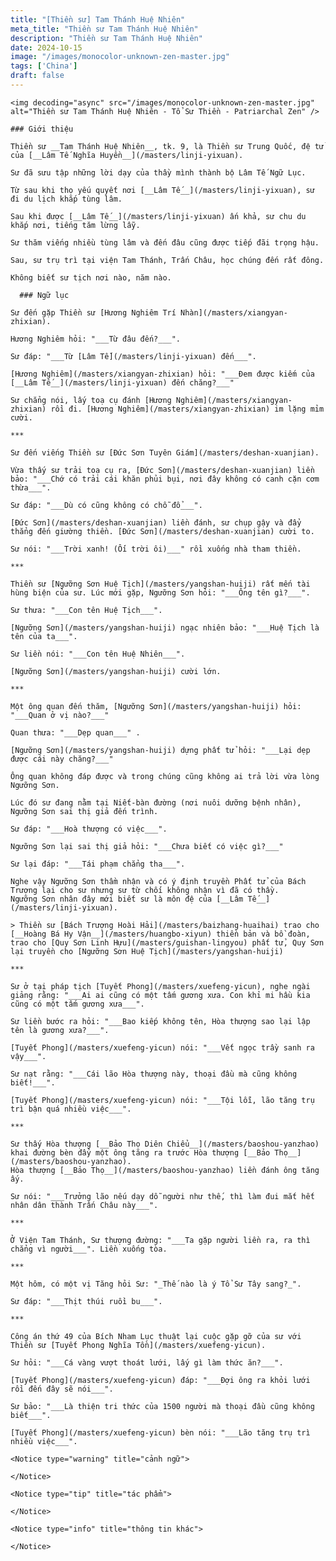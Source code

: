 ```yaml
---
title: "[Thiền sư] Tam Thánh Huệ Nhiên"
meta_title: "Thiền sư Tam Thánh Huệ Nhiên"
description: "Thiền sư Tam Thánh Huệ Nhiên"
date: 2024-10-15
image: "/images/monocolor-unknown-zen-master.jpg"
tags: ['China']
draft: false
---
```


<div className="grid xl:grid-cols-8 lg:grid-cols-8 md:grid-cols-2 sm:grid-cols-2 xs:grid-cols-1 gap-8 bg-body dark:bg-darkmode-body">

  <div className="lg:col-span-3 md:col-span-1">

    <img decoding="async" src="/images/monocolor-unknown-zen-master.jpg" alt="Thiền sư Tam Thánh Huệ Nhiên - Tổ Sư Thiền - Patriarchal Zen" />

    ### Giới thiệu

    Thiền sư __Tam Thánh Huệ Nhiên__, tk. 9, là Thiền sư Trung Quốc, đệ tử của [__Lâm Tế Nghĩa Huyền__](/masters/linji-yixuan).

    Sư đã sưu tập những lời dạy của thầy mình thành bộ Lâm Tế Ngữ Lục.

    Từ sau khi thọ yếu quyết nơi [__Lâm Tế__](/masters/linji-yixuan), sư đi du lịch khắp tùng lâm.

    Sau khi được [__Lâm Tế__](/masters/linji-yixuan) ấn khả, sư chu du khắp nơi, tiếng tăm lừng lẫy.

    Sư thăm viếng nhiều tùng lâm và đến đâu cũng được tiếp đãi trọng hậu.

    Sau, sư trụ trì tại viện Tam Thánh, Trấn Châu, học chúng đến rất đông.

    Không biết sư tịch nơi nào, năm nào.

  </div>

  <div className="lg:col-span-5 md:col-span-1">

      ### Ngữ lục

    Sư đến gặp Thiền sư [Hương Nghiêm Trí Nhàn](/masters/xiangyan-zhixian).

    Hương Nghiêm hỏi: "___Từ đâu đến?___".

    Sư đáp: "___Từ [Lâm Tế](/masters/linji-yixuan) đến___".

    [Hương Nghiêm](/masters/xiangyan-zhixian) hỏi: "___Đem được kiếm của [__Lâm Tế__](/masters/linji-yixuan) đến chăng?___"

    Sư chẳng nói, lấy toạ cụ đánh [Hương Nghiêm](/masters/xiangyan-zhixian) rồi đi. [Hương Nghiêm](/masters/xiangyan-zhixian) im lặng mỉm cười.

    ***

    Sư đến viếng Thiền sư [Đức Sơn Tuyên Giám](/masters/deshan-xuanjian).

    Vừa thấy sư trải toạ cụ ra, [Đức Sơn](/masters/deshan-xuanjian) liền bảo: "___Chớ có trải cái khăn phủi bụi, nơi đây không có canh cặn cơm thừa___".

    Sư đáp: "___Dù có cũng không có chỗ đổ___".

    [Đức Sơn](/masters/deshan-xuanjian) liền đánh, sư chụp gậy và đẩy thẳng đến giường thiền. [Đức Sơn](/masters/deshan-xuanjian) cười to.

    Sư nói: "___Trời xanh! (Ối trời ôi)___" rồi xuống nhà tham thiền.

    ***

    Thiền sư [Ngưỡng Sơn Huệ Tịch](/masters/yangshan-huiji) rất mến tài hùng biện của sư. Lúc mới gặp, Ngưỡng Sơn hỏi: "___Ông tên gì?___".

    Sư thưa: "___Con tên Huệ Tịch___".

    [Ngưỡng Sơn](/masters/yangshan-huiji) ngạc nhiên bảo: "___Huệ Tịch là tên của ta___".

    Sư liền nói: "___Con tên Huệ Nhiên___".

    [Ngưỡng Sơn](/masters/yangshan-huiji) cười lớn.

    ***

    Một ông quan đến thăm, [Ngưỡng Sơn](/masters/yangshan-huiji) hỏi: "___Quan ở vị nào?___"

    Quan thưa: "___Dẹp quan___" .

    [Ngưỡng Sơn](/masters/yangshan-huiji) dựng phất tử hỏi: "___Lại dẹp được cái này chăng?___"

    Ông quan không đáp được và trong chúng cũng không ai trả lời vừa lòng Ngưỡng Sơn.

    Lúc đó sư đang nằm tại Niết-bàn đường (nơi nuôi dưỡng bệnh nhân), Ngưỡng Sơn sai thị giả đến trình.

    Sư đáp: "___Hoà thượng có việc___".

    Ngưỡng Sơn lại sai thị giả hỏi: "___Chưa biết có việc gì?___"

    Sư lại đáp: "___Tái phạm chẳng tha___".

    Nghe vậy Ngưỡng Sơn thầm nhận và có ý định truyền Phất tử của Bách Trượng lại cho sư nhưng sư từ chối không nhận vì đã có thầy.
    Ngưỡng Sơn nhân đây mới biết sư là môn đệ của [__Lâm Tế__](/masters/linji-yixuan).

    > Thiền sư [Bách Trượng Hoài Hải](/masters/baizhang-huaihai) trao cho [__Hoàng Bá Hy Vận__](/masters/huangbo-xiyun) thiền bản và bồ đoàn, trao cho [Quy Sơn Linh Hựu](/masters/guishan-lingyou) phất tử, Quy Sơn lại truyền cho [Ngưỡng Sơn Huệ Tịch](/masters/yangshan-huiji)

    ***

    Sư ở tại pháp tịch [Tuyết Phong](/masters/xuefeng-yicun), nghe ngài giảng rằng: "___Ai ai cũng có một tấm gương xưa. Con khỉ mi hầu kia cũng có một tấm gương xưa___".

    Sư liền bước ra hỏi: "___Bao kiếp không tên, Hòa thượng sao lại lập tên là gương xưa?___".

    [Tuyết Phong](/masters/xuefeng-yicun) nói: "___Vết ngọc trầy sanh ra vậy___".

    Sư nạt rằng: "___Cái lão Hòa thượng này, thoại đầu mà cũng không biết!___".

    [Tuyết Phong](/masters/xuefeng-yicun) nói: "___Tội lỗi, lão tăng trụ trì bận quá nhiều việc___".

    ***

    Sư thấy Hòa thượng [__Bảo Thọ Diên Chiểu__](/masters/baoshou-yanzhao) khai đường bèn đẩy một ông tăng ra trước Hòa thượng [__Bảo Thọ__](/masters/baoshou-yanzhao).
    Hòa thượng [__Bảo Thọ__](/masters/baoshou-yanzhao) liền đánh ông tăng ấy.

    Sư nói: "___Trưởng lão nếu dạy dỗ người như thế, thì làm đui mắt hết nhân dân thành Trấn Châu này___".

    ***

    Ở Viện Tam Thánh, Sư thượng đường: "___Ta gặp người liền ra, ra thì chẳng vì người___". Liền xuống tòa.

    ***

    Một hôm, có một vị Tăng hỏi Sư: "_Thế nào là ý Tổ Sư Tây sang?_".

    Sư đáp: "___Thịt thúi ruồi bu___".

    ***

    Công án thứ 49 của Bích Nham Lục thuật lại cuộc gặp gỡ của sư với Thiền sư [Tuyết Phong Nghĩa Tồn](/masters/xuefeng-yicun).

    Sư hỏi: "___Cá vàng vượt thoát lưới, lấy gì làm thức ăn?___".

    [Tuyết Phong](/masters/xuefeng-yicun) đáp: "___Đợi ông ra khỏi lưới rồi đến đây sẽ nói___".

    Sư bảo: "___Là thiện tri thức của 1500 người mà thoại đầu cũng không biết___".

    [Tuyết Phong](/masters/xuefeng-yicun) bèn nói: "___Lão tăng trụ trì nhiều việc___".

    <Notice type="warning" title="cảnh ngữ">

    </Notice>

    <Notice type="tip" title="tác phẩm">

    </Notice>

    <Notice type="info" title="thông tin khác">

    </Notice>

  </div>

</div>
